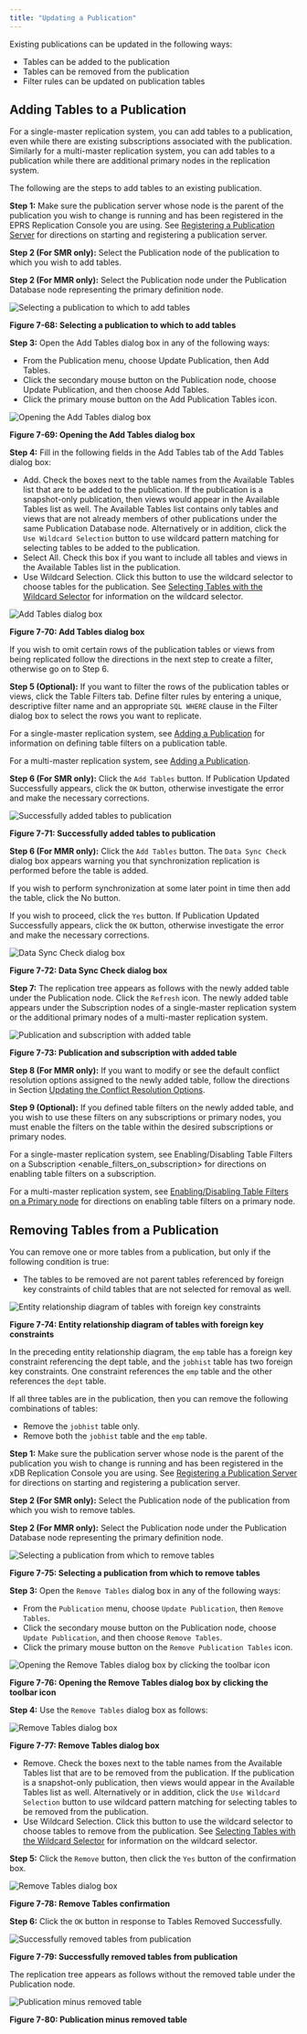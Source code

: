 ```yaml
---
title: "Updating a Publication"
---
```


<div id="updating_pub" class="registered_link"></div>

Existing publications can be updated in the following ways:

-   Tables can be added to the publication
-   Tables can be removed from the publication
-   Filter rules can be updated on publication tables

<div id="add_tables_to_pub" class="registered_link"></div>

## Adding Tables to a Publication

For a single-master replication system, you can add tables to a publication, even while there are existing subscriptions associated with the publication. Similarly for a multi-master replication system, you can add tables to a publication while there are additional primary nodes in the replication system.

The following are the steps to add tables to an existing publication.

**Step 1:** Make sure the publication server whose node is the parent of the publication you wish to change is running and has been registered in the EPRS Replication Console you are using. See [Registering a Publication Server](../../05_smr_operation/02_creating_publication/01_registering_publication_server/#registering_publication_server) for directions on starting and registering a publication server.

**Step 2 (For SMR only):** Select the Publication node of the publication to which you wish to add tables.

**Step 2 (For MMR only):** Select the Publication node under the Publication Database node representing the primary definition node.

![Selecting a publication to which to add tables](../../images/image246.png)

**Figure 7-68: Selecting a publication to which to add tables**

**Step 3:** Open the Add Tables dialog box in any of the following ways:

-   From the Publication menu, choose Update Publication, then Add Tables.
-   Click the secondary mouse button on the Publication node, choose Update Publication, and then choose Add Tables.
-   Click the primary mouse button on the Add Publication Tables icon.

![Opening the Add Tables dialog box](../../images/image247.png)

**Figure 7-69: Opening the Add Tables dialog box**


**Step 4:** Fill in the following fields in the Add Tables tab of the Add Tables dialog box:

-   Add. Check the boxes next to the table names from the Available Tables list that are to be added to the publication. If the publication is a snapshot-only publication, then views would appear in the Available Tables list as well. The Available Tables list contains only tables and views that are not already members of other publications under the same Publication Database node. Alternatively or in addition, click the `Use Wildcard Selection` button to use wildcard pattern matching for selecting tables to be added to the publication.
-   Select All. Check this box if you want to include all tables and views in the Available Tables list in the publication.
-   Use Wildcard Selection. Click this button to use the wildcard selector to choose tables for the publication. See [Selecting Tables with the Wildcard Selector](../01_select_tables_wildcard_selector/#select_tables_wildcard_selector) for information on the wildcard selector.

![Add Tables dialog box](../../images/image248.png)

**Figure 7-70: Add Tables dialog box**


If you wish to omit certain rows of the publication tables or views from being replicated follow the directions in the next step to create a filter, otherwise go on to Step 6.

**Step 5 (Optional):** If you want to filter the rows of the publication tables or views, click the Table Filters tab. Define filter rules by entering a unique, descriptive filter name and an appropriate `SQL WHERE` clause in the Filter dialog box to select the rows you want to replicate.

For a single-master replication system, see [Adding a Publication](../../05_smr_operation/02_creating_publication/03_adding_publication/#adding_publication) for information on defining table filters on a publication table.

For a multi-master replication system, see [Adding a Publication](../../06_mmr_operation/02_creating_publication_mmr/#add_pub_mmr).

**Step 6 (For SMR only):** Click the `Add Tables` button. If Publication Updated Successfully appears, click the `OK` button, otherwise investigate the error and make the necessary corrections.

![Successfully added tables to publication](../../images/image249.png)

**Figure 7-71: Successfully added tables to publication**

**Step 6 (For MMR only):** Click the `Add Tables` button. The `Data Sync Check` dialog box appears warning you that synchronization replication is performed before the table is added.

If you wish to perform synchronization at some later point in time then add the table, click the No button.

If you wish to proceed, click the `Yes` button. If Publication Updated Successfully appears, click the `OK` button, otherwise investigate the error and make the necessary corrections.

![Data Sync Check dialog box](../../images/image250.png)

**Figure 7-72: Data Sync Check dialog box**


**Step 7:** The replication tree appears as follows with the newly added table under the Publication node. Click the `Refresh` icon. The newly added table appears under the Subscription nodes of a single-master replication system or the additional primary nodes of a multi-master replication system.

![Publication and subscription with added table](../../images/image251.png)

**Figure 7-73: Publication and subscription with added table**

**Step 8 (For MMR only):** If you want to modify or see the default conflict resolution options assigned to the newly added table, follow the directions in Section [Updating the Conflict Resolution Options](../../06_mmr_operation/08_update_conflict_resolution_options/#update_conflict_resolution_options).

**Step 9 (Optional):** If you defined table filters on the newly added table, and you wish to use these filters on any subscriptions or primary nodes, you must enable the filters on the table within the desired subscriptions or primary nodes.

For a single-master replication system, see <span class="title-ref">Enabling/Disabling Table Filters on a Subscription &lt;enable_filters_on_subscription></span> for directions on enabling table filters on a subscription.

For a multi-master replication system, see [Enabling/Disabling Table Filters on a Primary node](../../06_mmr_operation/09_enable_disable_table_filters/#enable_disable_table_filters) for directions on enabling table filters on a primary node.

<div id="remove_tables_from_pub" class="registered_link"></div>

## Removing Tables from a Publication

You can remove one or more tables from a publication, but only if the following condition is true:

-   The tables to be removed are not parent tables referenced by foreign key constraints of child tables that are not selected for removal as well.

![Entity relationship diagram of tables with foreign key constraints](../../images/image252.png)

**Figure 7-74: Entity relationship diagram of tables with foreign key constraints**

In the preceding entity relationship diagram, the `emp` table has a foreign key constraint referencing the dept table, and the `jobhist` table has two foreign key constraints. One constraint references the `emp` table and the other references the `dept` table.

If all three tables are in the publication, then you can remove the following combinations of tables:

-   Remove the `jobhist` table only.
-   Remove both the `jobhist` table and the `emp` table.

**Step 1:** Make sure the publication server whose node is the parent of the publication you wish to change is running and has been registered in the xDB Replication Console you are using. See [Registering a Publication Server](../../05_smr_operation/02_creating_publication/01_registering_publication_server/#registering_publication_server) for directions on starting and registering a publication server.

**Step 2 (For SMR only):** Select the Publication node of the publication from which you wish to remove tables.

**Step 2 (For MMR only):** Select the Publication node under the Publication Database node representing the primary definition node.

![Selecting a publication from which to remove tables](../../images/image253.png)

**Figure 7-75: Selecting a publication from which to remove tables**

**Step 3:** Open the `Remove Tables` dialog box in any of the following ways:

-   From the `Publication` menu, choose `Update Publication`, then `Remove Tables`.
-   Click the secondary mouse button on the Publication node, choose `Update Publication`, and then choose `Remove Tables`.
-   Click the primary mouse button on the `Remove Publication Tables` icon.

![Opening the Remove Tables dialog box by clicking the toolbar icon](../../images/image254.png)

**Figure 7-76: Opening the Remove Tables dialog box by clicking the toolbar icon**

**Step 4:** Use the `Remove Tables` dialog box as follows:

![Remove Tables dialog box](../../images/image255.png)

**Figure 7-77: Remove Tables dialog box**

-   Remove. Check the boxes next to the table names from the Available Tables list that are to be removed from the publication. If the publication is a snapshot-only publication, then views would appear in the Available Tables list as well. Alternatively or in addition, click the `Use Wildcard Selection` button to use wildcard pattern matching for selecting tables to be removed from the publication.
-   Use Wildcard Selection. Click this button to use the wildcard selector to choose tables to remove from the publication. See [Selecting Tables with the Wildcard Selector](../01_select_tables_wildcard_selector/#select_tables_wildcard_selector) for information on the wildcard selector.

**Step 5:** Click the `Remove` button, then click the `Yes` button of the confirmation box.

![Remove Tables dialog box](../../images/image256.png)

**Figure 7-78: Remove Tables confirmation**


**Step 6:** Click the `OK` button in response to Tables Removed Successfully.

![Successfully removed tables from publication](../../images/image257.png)

**Figure 7-79: Successfully removed tables from publication**

The replication tree appears as follows without the removed table under the Publication node.

![Publication minus removed table](../../images/image258.png)

**Figure 7-80: Publication minus removed table**